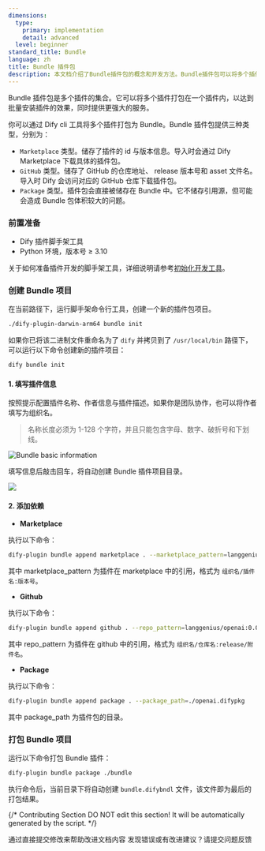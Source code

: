 ```yaml
---
dimensions:
  type:
    primary: implementation
    detail: advanced
  level: beginner
standard_title: Bundle
language: zh
title: Bundle 插件包
description: 本文档介绍了Bundle插件包的概念和开发方法。Bundle插件包可以将多个插件集合到一起，支持三种类型（Marketplace类型、GitHub类型和Package类型）。文档详细说明了创建Bundle项目、添加不同类型依赖以及打包Bundle项目的全过程。
---
```


Bundle 插件包是多个插件的集合。它可以将多个插件打包在一个插件内，以达到批量安装插件的效果，同时提供更强大的服务。

你可以通过 Dify cli 工具将多个插件打包为 Bundle。Bundle 插件包提供三种类型，分别为：

* `Marketplace` 类型。储存了插件的 id 与版本信息。导入时会通过 Dify Marketplace 下载具体的插件包。
* `GitHub` 类型。储存了 GitHub 的仓库地址、 release 版本号和 asset 文件名。导入时 Dify 会访问对应的 GitHub 仓库下载插件包。
* `Package` 类型。插件包会直接被储存在 Bundle 中。它不储存引用源，但可能会造成 Bundle 包体积较大的问题。

### 前置准备

* Dify 插件脚手架工具
* Python 环境，版本号 ≥ 3.10

关于如何准备插件开发的脚手架工具，详细说明请参考[初始化开发工具](initialize-development-tools.zh.mdx)。

### 创建 Bundle 项目

在当前路径下，运行脚手架命令行工具，创建一个新的插件包项目。

```bash
./dify-plugin-darwin-arm64 bundle init
```

如果你已将该二进制文件重命名为了 `dify` 并拷贝到了 `/usr/local/bin` 路径下，可以运行以下命令创建新的插件项目：

```bash
dify bundle init
```

#### 1. 填写插件信息

按照提示配置插件名称、作者信息与插件描述。如果你是团队协作，也可以将作者填写为组织名。

> 名称长度必须为 1-128 个字符，并且只能包含字母、数字、破折号和下划线。

![Bundle basic information](https://assets-docs.dify.ai/2024/12/03a1c4cdc72213f09523eb1b40832279.png)

填写信息后敲击回车，将自动创建 Bundle 插件项目目录。

![](https://assets-docs.dify.ai/2024/12/356d1a8201fac3759bf01ee64e79a52b.png)

#### 2. 添加依赖

* **Marketplace**

执行以下命令：

```bash
dify-plugin bundle append marketplace . --marketplace_pattern=langgenius/openai:0.0.1
```

其中 marketplace\_pattern 为插件在 marketplace 中的引用，格式为 `组织名/插件名:版本号`。

* **Github**

执行以下命令：

```bash
dify-plugin bundle append github . --repo_pattern=langgenius/openai:0.0.1/openai.difypkg
```

其中 repo\_pattern 为插件在 github 中的引用，格式为 `组织名/仓库名:release/附件名`。

* **Package**

执行以下命令：

```bash
dify-plugin bundle append package . --package_path=./openai.difypkg
```

其中 package\_path 为插件包的目录。

### 打包 Bundle 项目

运行以下命令打包 Bundle 插件：

```bash
dify-plugin bundle package ./bundle
```

执行命令后，当前目录下将自动创建 `bundle.difybndl` 文件，该文件即为最后的打包结果。

{/*
Contributing Section
DO NOT edit this section!
It will be automatically generated by the script.
*/}

<CardGroup cols="2">
    <Card
        title="编辑此页面"
        icon="pen-to-square"
        href="https://github.com/langgenius/dify-docs-mintlify/edit/main/plugin_dev_zh/9241-bundle.mdx"
    >
        通过直接提交修改来帮助改进文档内容
    </Card>
    <Card
        title="提交问题"
        icon="github"
        href="https://github.com/langgenius/dify-docs-mintlify/issues/new?title=文档问题%3A%20bun&body=%23%23%20问题描述%0A%3C%21--%20请简要描述您发现的问题%20--%3E%0A%0A%23%23%20页面链接%0Ahttps%3A%2F%2Fgithub.com%2Flanggenius%2Fdify-docs-mintlify%2Fblob%2Fmain%2Fplugin_dev_zh%2F9241-bundle.mdx%0A%0A%23%23%20建议修改%0A%3C%21--%20如果有具体的修改建议，请在此说明%20--%3E%0A%0A%3C%21--%20感谢您对文档质量的关注！%20--%3E"
    >
        发现错误或有改进建议？请提交问题反馈
    </Card>
</CardGroup>
